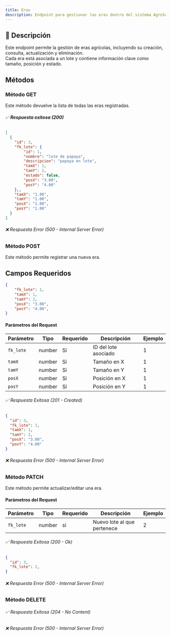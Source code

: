 ```yaml
---
title: Eras
description: Endpoint para gestionar las eras dentro del sistema AgroSoft.
---
```



## 🔹 **Descripción**
Este endpoint permite la gestión de eras agrícolas, incluyendo su creación, consulta, actualización y eliminación.  
Cada era está asociada a un lote y contiene información clave como tamaño, posición y estado.

## Métodos

### Método GET

<ApiBaseBanner 
  method="GET" 
  path="/eras/" 
  baseUrl="http://127.0.0.1:8000"
/>

Este método devuelve la lista de todas las eras registradas.  
###### ✅ **Respuesta exitosa (200)**
```json
[
  {
    "id": 3,
    "fk_lote": {
        "id": 1,
        "nombre": "lote de papaya",
        "descripcion": "papaya en lote",
        "tamX": 1,
        "tamY": 2,
        "estado": false,
        "posX": "3.00",
        "posY": "4.00"
    },,
    "tamX": "1.00",
    "tamY": "1.00",
    "posX": "1.00",
    "posY": "1.00"
  }
]
```
###### ❌ Respuesta Error (500 - Internal Server Error)

### Método POST

<ApiBaseBanner 
  method="POST" 
  path="/eras/" 
  baseUrl="http://127.0.0.1:8000"
/>

Este método permite registrar una nueva era.

## **Campos Requeridos**
```json
{
    "fk_lote": 1,
    "tamX": 1,
    "tamY": 2,
    "posX": "3.00",
    "posY": "4.00",
}
```

#### **Parámetros del Request**

| Parámetro   | Tipo    | Requerido | Descripción               | Ejemplo       |
|------------|---------|-----------|---------------------------|---------------|
| `fk_lote`  | number  | Sí        | ID del lote asociado      | 1             |
| `tamX`     | number  | Sí        | Tamaño en X               | 1             |
| `tamY`     | number  | Sí        | Tamaño en Y               | 1             |
| `posX`     | number  | Sí        | Posición en X             | 1             |
| `posY`     | number  | Sí        | Posición en Y             | 1             |

###### ✅ Respuesta Exitosa (201 - Created)
```json
{
  "id": 3,
  "fk_lote": 1,
  "tamX": 1,
  "tamY": 2,
  "posX": "3.00",
  "posY": "4.00"
}
```
###### ❌ Respuesta Error (500 - Internal Server Error)

### Método PATCH

<ApiBaseBanner 
  method="PATCH" 
  path="/eras/{id}/" 
  baseUrl="http://127.0.0.1:8000"
/>

Este método permite actualizar/editar una era.

#### **Parámetros del Request**
| Parámetro | Tipo    | Requerido | Descripción         | Ejemplo     |
|-----------|--------|-----------|---------------------|-------------|
| `fk_lote`    | number | si       | Nuevo lote al que pertenece | 2 |

###### ✅ Respuesta Exitosa (200 - Ok)
```json
{
  "id": 3,
  "fk_lote": 2,
}
```
###### ❌ Respuesta Error (500 - Internal Server Error)

### Método DELETE

<ApiBaseBanner 
  method="DELETE" 
  path="/eras/{id}/" 
  baseUrl="http://127.0.0.1:8000"
/>

###### ✅ Respuesta Exitosa (204 - No Content)
###### ❌ Respuesta Error (500 - Internal Server Error)
